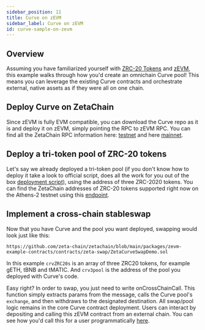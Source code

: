 ```yaml
---
sidebar_position: 11
title: Curve on zEVM
sidebar_label: Curve on zEVM
id: curve-sample-on-zevm
---
```


## Overview

Assuming you have familiarized yourself with
[ZRC-20 Tokens](/developers/omnichain/zrc-20.mdx) and
[zEVM](/developers/omnichain/zeta-evm.mdx), this example walks through how you'd
create an omnichain Curve pool! This means you can leverage the existing Curve
contracts and orchestrate external, native assets as if they were all on one
chain.

## Deploy Curve on ZetaChain

Since zEVM is fully EVM compatible, you can download the Curve repo as it is and
deploy it on zEVM, simply pointing the RPC to zEVM RPC. You can find all the
ZetaChain RPC information here: [testnet](/reference/testnet.mdx) and here
[mainnet](/reference/mainnet.mdx).

## Deploy a tri-token pool of ZRC-20 tokens

Let's say we already deployed a tri-token pool (if you don't know how to deploy
it take a look to official script, does all the work for you out of the box
[deployment script](https://github.com/curvefi/curve-contract/blob/master/scripts/deploy.py)),
using the address of three ZRC-2020 tokens. You can find the ZetaChain addresses
of ZRC-20 tokens supported right now on the Athens-2 testnet using this
[endpoint](https://api.athens2.zetachain.com/#/Query/ZetachainZetacoreFungibleForeignCoinsAll).

## Implement a cross-chain stableswap

Now that you have Curve and the pool you want deployed, swapping would look just
like this:

```solidity reference
https://github.com/zeta-chain/zetachain/blob/main/packages/zevm-example-contracts/contracts/zeta-swap/ZetaCurveSwapDemo.sol
```

In this example `crvZRC20s` is an array of three ZRC20 tokens, for example gETH,
tBNB and tMATIC. And `crv3pool` is the address of the pool you deployed with
Curve's code.

Easy right? In order to swap, you just need to write onCrossChainCall. This
function simply extracts params from the message, calls the Curve pool's
`exchange`, and then withdraws to the designated destination. All swap/pool
logic remains in the core Curve contract deployment. Users can interact by
depositing and calling this zEVM contract from an external chain. You can see
how you'd call this for a user programmatically
[here](https://www.zetachain.com/docs/developers/omnichain-smart-contracts/zrc-20#how-to-deposit-and-call-zevm-contracts-from-a-smart-contract-chain).
